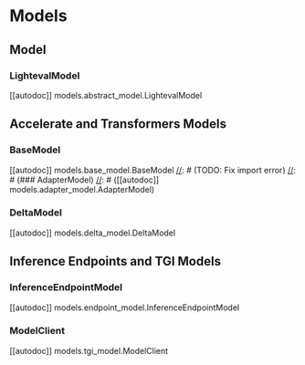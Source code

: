 # Models

## Model
### LightevalModel
[[autodoc]] models.abstract_model.LightevalModel

## Accelerate and Transformers Models
### BaseModel
[[autodoc]] models.base_model.BaseModel
[//]: # (TODO: Fix import error)
[//]: # (### AdapterModel)
[//]: # ([[autodoc]] models.adapter_model.AdapterModel)
### DeltaModel
[[autodoc]] models.delta_model.DeltaModel

## Inference Endpoints and TGI Models
### InferenceEndpointModel
[[autodoc]] models.endpoint_model.InferenceEndpointModel
### ModelClient
[[autodoc]] models.tgi_model.ModelClient

[//]: # (TODO: Fix import error)
[//]: # (## Nanotron Model)
[//]: # (### NanotronLightevalModel)
[//]: # ([[autodoc]] models.nanotron_model.NanotronLightevalModel)

[//]: # (TODO: Fix import error)
[//]: # (## VLLM Model)
[//]: # (### VLLMModel)
[//]: # ([[autodoc]] models.vllm_model.VLLMModel)
